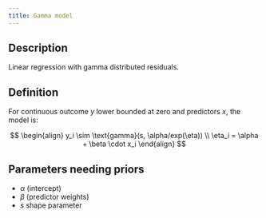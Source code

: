 ```yaml
---
title: Gamma model
---
```


## Description

Linear regression with gamma distributed residuals.

## Definition

For continuous outcome $y$ lower bounded at zero and predictors $x$, the model is:

$$
\begin{align}
y_i \sim \text{gamma}(s, \alpha/exp(\eta)) \\
\eta_i = \alpha + \beta \cdot x_i
\end{align}
$$

## Parameters needing priors

- $\alpha$ (intercept)
- $\beta$ (predictor weights)
- $s$ shape parameter
